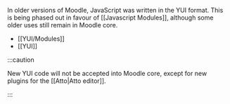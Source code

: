 In older versions of Moodle, JavaScript was written in the YUI format. This is being phased out in favour of [[Javascript Modules]], although some older uses still remain in Moodle core.

- [[YUI/Modules]]
- [[YUI]]

:::caution

New YUI code will not be accepted into Moodle core, except for new plugins for the [[Atto|Atto editor]].

:::
